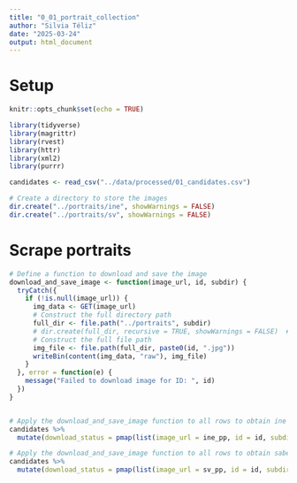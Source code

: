 ```yaml
---
title: "0_01_portrait_collection"
author: "Silvia Téliz"
date: "2025-03-24"
output: html_document
---
```


# Setup

```r
knitr::opts_chunk$set(echo = TRUE)
```

```r
library(tidyverse)
library(magrittr)
library(rvest)
library(httr)
library(xml2)
library(purrr)
```

```r
candidates <- read_csv("../data/processed/01_candidates.csv")

# Create a directory to store the images
dir.create("../portraits/ine", showWarnings = FALSE)
dir.create("../portraits/sv", showWarnings = FALSE)

```

# Scrape portraits
```r
# Define a function to download and save the image
download_and_save_image <- function(image_url, id, subdir) {
  tryCatch({
    if (!is.null(image_url)) {
      img_data <- GET(image_url)
      # Construct the full directory path
      full_dir <- file.path("../portraits", subdir)
      # dir.create(full_dir, recursive = TRUE, showWarnings = FALSE)  # Create if not exists
      # Construct the full file path
      img_file <- file.path(full_dir, paste0(id, ".jpg"))
      writeBin(content(img_data, "raw"), img_file)
    }
  }, error = function(e) {
    message("Failed to download image for ID: ", id)
  })
}



```

```r
# Apply the download_and_save_image function to all rows to obtain ine portraits
candidates %>%
  mutate(download_status = pmap(list(image_url = ine_pp, id = id, subdir = "ine"), download_and_save_image))

```

```r
# Apply the download_and_save_image function to all rows to obtain sabervotar portraits
candidates %>%
  mutate(download_status = pmap(list(image_url = sv_pp, id = id, subdir = "sv"), download_and_save_image))
```


